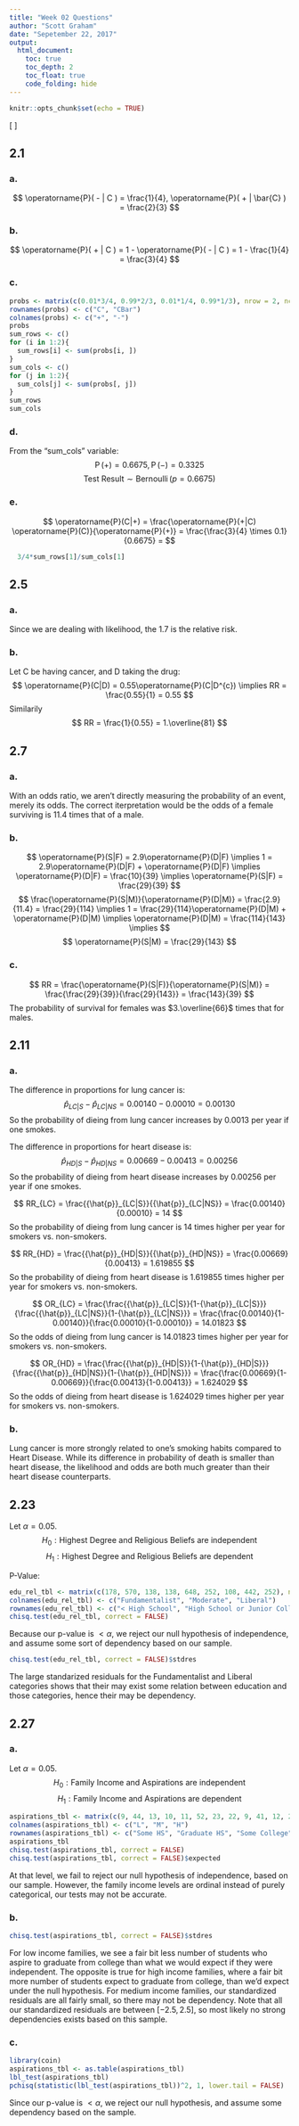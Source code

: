 ```yaml
---
title: "Week 02 Questions"
author: "Scott Graham"
date: "Sepetember 22, 2017"
output:
  html_document:
    toc: true
    toc_depth: 2
    toc_float: true
    code_folding: hide
---
```


```r
knitr::opts_chunk$set(echo = TRUE)
```
\[
  \newcommand{\Prob}{\operatorname{P}}
  \newcommand{\E}{\operatorname{E}}
  \newcommand{\Var}{\operatorname{Var}}
  \newcommand{\Cov}{\operatorname{Cov}}
  \newcommand{\se}{\operatorname{se}}
  \newcommand{\re}{\operatorname{re}}
  \newcommand{\ybar}{{\overline{Y}}}
  \newcommand{\phat}{{\hat{p}}}
  \newcommand{\that}{{\hat{T}}}
  \newcommand{\med}{{\tilde{Y}}}
\]

## 2.1
### a.
$$
  \Prob ( - | C ) = \frac{1}{4},
  \Prob ( + | \bar{C} ) = \frac{2}{3}
$$

### b.
$$
  \Prob ( + | C ) = 
  1 - \Prob ( - | C ) =
  1 - \frac{1}{4} =
  \frac{3}{4}
$$

### c.
```r
probs <- matrix(c(0.01*3/4, 0.99*2/3, 0.01*1/4, 0.99*1/3), nrow = 2, ncol = 2)
rownames(probs) <- c("C", "CBar")
colnames(probs) <- c("+", "-")
probs
sum_rows <- c()
for (i in 1:2){
  sum_rows[i] <- sum(probs[i, ])
}
sum_cols <- c()
for (j in 1:2){
  sum_cols[j] <- sum(probs[, j])
}
sum_rows
sum_cols
```

### d.
From the "sum_cols" variable:
$$
  \Prob(+) = 0.6675,
  \Prob(-) = 0.3325
$$
$$
  \text{Test Result} \sim \operatorname{Bernoulli}(p = 0.6675)
$$

### e.
$$
  \Prob(C|+) = 
  \frac{\Prob(+|C) \Prob(C)}{\Prob(+)} =
  \frac{\frac{3}{4} \times 0.1}{0.6675} =
$$
```r
  3/4*sum_rows[1]/sum_cols[1]
```


## 2.5
### a.
Since we are dealing with likelihood, the 1.7 is the relative risk.

### b.
Let C be having cancer, and D taking the drug:
$$
  \Prob(C|D) = 0.55\Prob(C|D^{c}) \implies
  RR = \frac{0.55}{1} = 0.55
$$
Similarily
$$
  RR = \frac{1}{0.55} = 1.\overline{81}
$$


## 2.7
### a.
With an odds ratio, we aren't directly measuring the probability of an event, merely its odds. The correct iterpretation would be the odds of a female surviving is 11.4 times that of a male.

### b.
$$
  \Prob(S|F) = 2.9\Prob(D|F) \implies
  1 = 2.9\Prob(D|F) + \Prob(D|F) \implies
  \Prob(D|F) = \frac{10}{39} \implies
  \Prob(S|F) = \frac{29}{39}
$$
$$
  \frac{\Prob(S|M)}{\Prob(D|M)} =
  \frac{2.9}{11.4} =
  \frac{29}{114} \implies
  1 = \frac{29}{114}\Prob(D|M) + \Prob(D|M) \implies
  \Prob(D|M) = \frac{114}{143} \implies
$$
$$
  \Prob(S|M) = \frac{29}{143}
$$

### c.
$$
  RR = 
  \frac{\Prob(S|F)}{\Prob(S|M)} =
  \frac{\frac{29}{39}}{\frac{29}{143}} =
  \frac{143}{39}
$$
The probability of survival for females was $3.\overline{66}$ times that for males.


## 2.11
### a.
The difference in proportions for lung cancer is:
$$
  \phat_{LC|S} - \phat_{LC|NS} = 
  0.00140 - 0.00010 =
  0.00130
$$
So the probability of dieing from lung cancer increases by 0.0013 per year if one smokes.

The difference in proportions for heart disease is:
$$
  \phat_{HD|S} - \phat_{HD|NS} = 
  0.00669 - 0.00413 =
  0.00256
$$
So the probability of dieing from heart disease increases by 0.00256 per year if one smokes.

$$
  RR_{LC} =
  \frac{\phat_{LC|S}}{\phat_{LC|NS}} =
  \frac{0.00140}{0.00010} = 
  14
$$
So the probability of dieing from lung cancer is 14 times higher per year for smokers vs. non-smokers.

$$
  RR_{HD} =
  \frac{\phat_{HD|S}}{\phat_{HD|NS}} =
  \frac{0.00669}{0.00413} = 
  1.619855
$$
So the probability of dieing from heart disease is 1.619855 times higher per year for smokers vs. non-smokers.

$$
  OR_{LC} =
  \frac{\frac{\phat_{LC|S}}{1-\phat_{LC|S}}}{\frac{\phat_{LC|NS}}{1-\phat_{LC|NS}}} =
  \frac{\frac{0.00140}{1-0.00140}}{\frac{0.00010}{1-0.00010}} =
  14.01823
$$
So the odds of dieing from lung cancer is 14.01823 times higher per year for smokers vs. non-smokers.

$$
  OR_{HD} =
  \frac{\frac{\phat_{HD|S}}{1-\phat_{HD|S}}}{\frac{\phat_{HD|NS}}{1-\phat_{HD|NS}}} =
  \frac{\frac{0.00669}{1-0.00669}}{\frac{0.00413}{1-0.00413}} =
  1.624029
$$
So the odds of dieing from heart disease is 1.624029 times higher per year for smokers vs. non-smokers.

### b.
Lung cancer is more strongly related to one's smoking habits compared to Heart Disease. While its difference in probability of death is smaller than heart disease, the likelihood and odds are both much greater than their heart disease counterparts.


## 2.23
Let $\alpha = 0.05$.
$$
  H_{0}: \text{Highest Degree and Religious Beliefs are independent}
$$
$$
  H_{1}: \text{Highest Degree and Religious Beliefs are dependent}
$$

P-Value:
```r
edu_rel_tbl <- matrix(c(178, 570, 138, 138, 648, 252, 108, 442, 252), nrow = 3, ncol = 3)
colnames(edu_rel_tbl) <- c("Fundamentalist", "Moderate", "Liberal")
rownames(edu_rel_tbl) <- c("< High School", "High School or Junior College", "Bachelor or Graduate")
chisq.test(edu_rel_tbl, correct = FALSE)
```

Because our p-value is $<\alpha$, we reject our null hypothesis of independence, and assume some sort of dependency based on our sample.

```r
chisq.test(edu_rel_tbl, correct = FALSE)$stdres
```

The large standarized residuals for the Fundamentalist and Liberal categories shows that their may exist some relation between education and those categories, hence their may be dependency.


## 2.27
### a.
Let $\alpha = 0.05$.
$$
  H_{0}: \text{Family Income and Aspirations are independent}
$$
$$
  H_{1}: \text{Family Income and Aspirations are dependent}
$$
```r
aspirations_tbl <- matrix(c(9, 44, 13, 10, 11, 52, 23, 22, 9, 41, 12, 27), nrow = 4, ncol = 3)
colnames(aspirations_tbl) <- c("L", "M", "H")
rownames(aspirations_tbl) <- c("Some HS", "Graduate HS", "Some College", "Graduate College")
aspirations_tbl
chisq.test(aspirations_tbl, correct = FALSE)
chisq.test(aspirations_tbl, correct = FALSE)$expected
```
At that level, we fail to reject our null hypothesis of independence, based on our sample. However, the family income levels are ordinal instead of purely categorical, our tests may not be accurate.

### b.
```r
chisq.test(aspirations_tbl, correct = FALSE)$stdres
```
For low income families, we see a fair bit less number of students who aspire to graduate from college than what we would expect if they were independent. The opposite is true for high income families, where a fair bit more number of students expect to graduate from college, than we'd expect under the null hypothesis. For medium income families, our standardized residuals are all fairly small, so there may not be dependency. Note that all our standardized residuals are between $[-2.5, 2.5]$, so most likely no strong dependencies exists based on this sample.

### c.
```r
library(coin)
aspirations_tbl <- as.table(aspirations_tbl)
lbl_test(aspirations_tbl)
pchisq(statistic(lbl_test(aspirations_tbl))^2, 1, lower.tail = FALSE)
```

Since our p-value is $<\alpha$, we reject our null hypothesis, and assume some dependency based on the sample.
